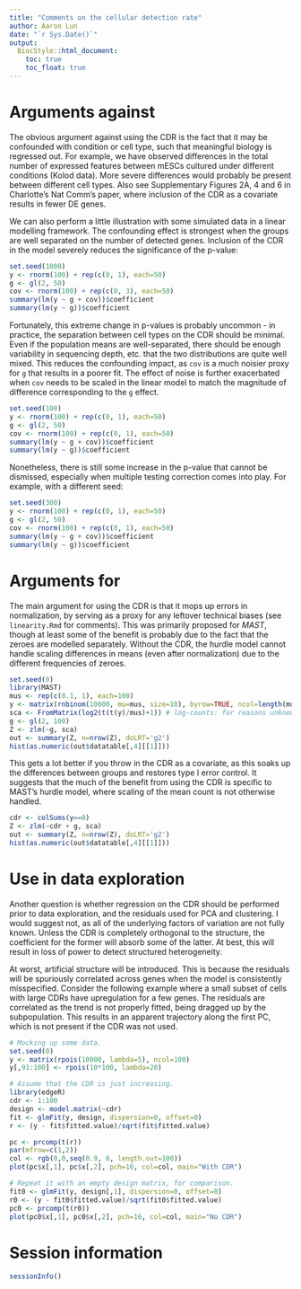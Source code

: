 ```yaml
---
title: "Comments on the cellular detection rate"
author: Aaron Lun
date: "`r Sys.Date()`"
output:
  BiocStyle::html_document:
    toc: true
    toc_float: true
---
```


# Arguments against

The obvious argument against using the CDR is the fact that it may be confounded with condition or cell type, such that meaningful biology is regressed out.
For example, we have observed differences in the total number of expressed features between mESCs cultured under different conditions (Kolod data).
More severe differences would probably be present between different cell types.
Also see Supplementary Figures 2A, 4 and 6 in Charlotte's Nat Comm's paper, where inclusion of the CDR as a covariate results in fewer DE genes.

We can also perform a little illustration with some simulated data in a linear modelling framework.
The confounding effect is strongest when the groups are well separated on the number of detected genes.
Inclusion of the CDR in the model severely reduces the significance of the p-value:

```r
set.seed(1000)
y <- rnorm(100) + rep(c(0, 1), each=50)
g <- gl(2, 50)
cov <- rnorm(100) + rep(c(0, 3), each=50)
summary(lm(y ~ g + cov))$coefficient
summary(lm(y ~ g))$coefficient
```

Fortunately, this extreme change in p-values is probably uncommon - in practice, the separation between cell types on the CDR should be minimal.
Even if the population means are well-separated, there should be enough variability in sequencing depth, etc. that the two distributions are quite well mixed.
This reduces the confounding impact, as `cov` is a much noisier proxy for `g` that results in a poorer fit.
The effect of noise is further exacerbated when `cov` needs to be scaled in the linear model to match the magnitude of difference corresponding to the `g` effect.

```r
set.seed(100)
y <- rnorm(100) + rep(c(0, 1), each=50)
g <- gl(2, 50)
cov <- rnorm(100) + rep(c(0, 1), each=50)
summary(lm(y ~ g + cov))$coefficient
summary(lm(y ~ g))$coefficient
```

Nonetheless, there is still some increase in the p-value that cannot be dismissed, especially when multiple testing correction comes into play.
For example, with a different seed:

```r
set.seed(300)
y <- rnorm(100) + rep(c(0, 1), each=50)
g <- gl(2, 50) 
cov <- rnorm(100) + rep(c(0, 1), each=50)
summary(lm(y ~ g + cov))$coefficient
summary(lm(y ~ g))$coefficient
```

# Arguments for

The main argument for using the CDR is that it mops up errors in normalization, by serving as a proxy for any leftover technical biases (see `linearity.Rmd` for comments).
This was primarily proposed for _MAST_, though at least some of the benefit is probably due to the fact that the zeroes are modelled separately.
Without the CDR, the hurdle model cannot handle scaling differences in means (even after normalization) due to the different frequencies of zeroes.

```r
set.seed(0)
library(MAST)
mus <- rep(c(0.1, 1), each=100)
y <- matrix(rnbinom(10000, mu=mus, size=10), byrow=TRUE, ncol=length(mus))
sca <- FromMatrix(log2(t(t(y)/mus)+1)) # log-counts: for reasons unknown to me, log-CPMs don't work.
g <- gl(2, 100)
Z <- zlm(~g, sca)
out <- summary(Z, n=nrow(Z), doLRT='g2')
hist(as.numeric(out$datatable[,4][[1]]))
```

This gets a lot better if you throw in the CDR as a covariate, as this soaks up the differences between groups and restores type I error control.
It suggests that the much of the benefit from using the CDR is specific to MAST's hurdle model, where scaling of the mean count is not otherwise handled.

```r
cdr <- colSums(y==0)
Z <- zlm(~cdr + g, sca)
out <- summary(Z, n=nrow(Z), doLRT='g2')
hist(as.numeric(out$datatable[,4][[1]]))
```

# Use in data exploration

Another question is whether regression on the CDR should be performed prior to data exploration, and the residuals used for PCA and clustering.
I would suggest not, as all of the underlying factors of variation are not fully known.
Unless the CDR is completely orthogonal to the structure, the coefficient for the former will absorb some of the latter.
At best, this will result in loss of power to detect structured heterogeneity.

At worst, artificial structure will be introduced. 
This is because the residuals will be spuriously correlated across genes when the model is consistently misspecified.
Consider the following example where a small subset of cells with large CDRs have upregulation for a few genes.
The residuals are correlated as the trend is not properly fitted, being dragged up by the subpopulation.
This results in an apparent trajectory along the first PC, which is not present if the CDR was not used.

```r
# Mocking up some data.
set.seed(0)
y <- matrix(rpois(10000, lambda=5), ncol=100)
y[,91:100] <- rpois(10*100, lambda=20)

# Assume that the CDR is just increasing.
library(edgeR)
cdr <- 1:100
design <- model.matrix(~cdr)
fit <- glmFit(y, design, dispersion=0, offset=0)
r <- (y - fit$fitted.value)/sqrt(fit$fitted.value)

pc <- prcomp(t(r))
par(mfrow=c(1,2))
col <- rgb(0,0,seq(0.9, 0, length.out=100))
plot(pc$x[,1], pc$x[,2], pch=16, col=col, main="With CDR")

# Repeat it with an empty design matrix, for comparison.
fit0 <- glmFit(y, design[,1], dispersion=0, offset=0)
r0 <- (y - fit0$fitted.value)/sqrt(fit0$fitted.value)
pc0 <- prcomp(t(r0))
plot(pc0$x[,1], pc0$x[,2], pch=16, col=col, main="No CDR")
```

# Session information

```r
sessionInfo()
```

